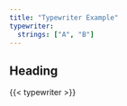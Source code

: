 ```yaml
---
title: "Typewriter Example"
typewriter:
  strings: ["A", "B"]
---
```


## Heading

{{< typewriter >}}


